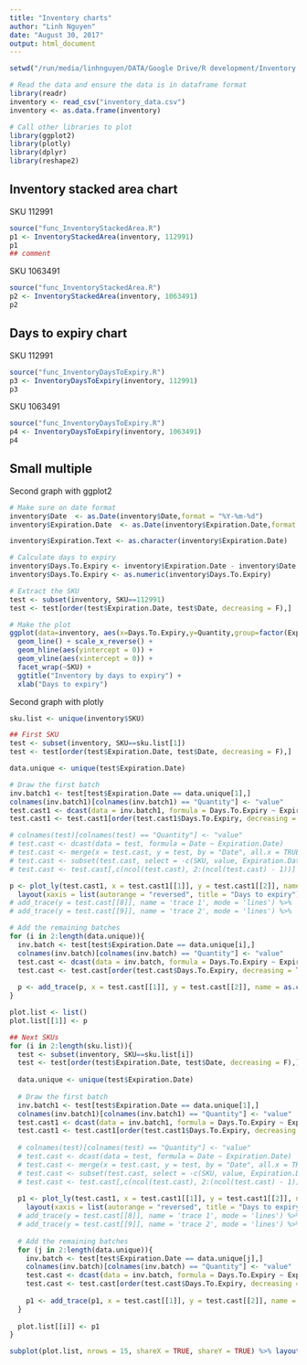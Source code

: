 ```yaml
---
title: "Inventory charts"
author: "Linh Nguyen"
date: "August 30, 2017"
output: html_document
---
```


```r
setwd("/run/media/linhnguyen/DATA/Google Drive/R development/Inventory charts")

# Read the data and ensure the data is in dataframe format
library(readr)
inventory <- read_csv("inventory_data.csv")
inventory <- as.data.frame(inventory)

# Call other libraries to plot
library(ggplot2)
library(plotly)
library(dplyr)
library(reshape2)
```

## Inventory stacked area chart

SKU 112991
```r
source("func_InventoryStackedArea.R")
p1 <- InventoryStackedArea(inventory, 112991)
p1
## comment
```

SKU 1063491
```r
source("func_InventoryStackedArea.R")
p2 <- InventoryStackedArea(inventory, 1063491)
p2
```

## Days to expiry chart

SKU 112991
```r
source("func_InventoryDaysToExpiry.R")
p3 <- InventoryDaysToExpiry(inventory, 112991)
p3
```

SKU 1063491
```r
source("func_InventoryDaysToExpiry.R")
p4 <- InventoryDaysToExpiry(inventory, 1063491)
p4
```

## Small multiple

Second graph with ggplot2
```r
# Make sure on date format
inventory$Date  <- as.Date(inventory$Date,format = "%Y-%m-%d")
inventory$Expiration.Date  <- as.Date(inventory$Expiration.Date,format = "%Y-%m-%d")

inventory$Expiration.Text <- as.character(inventory$Expiration.Date)

# Calculate days to expiry
inventory$Days.To.Expiry <- inventory$Expiration.Date - inventory$Date
inventory$Days.To.Expiry <- as.numeric(inventory$Days.To.Expiry)

# Extract the SKU
test <- subset(inventory, SKU==112991)
test <- test[order(test$Expiration.Date, test$Date, decreasing = F),]

# Make the plot
ggplot(data=inventory, aes(x=Days.To.Expiry,y=Quantity,group=factor(Expiration.Text))) +
  geom_line() + scale_x_reverse() + 
  geom_hline(aes(yintercept = 0)) +
  geom_vline(aes(xintercept = 0)) +
  facet_wrap(~SKU) +
  ggtitle("Inventory by days to expiry") +
  xlab("Days to expiry")
```

Second graph with plotly
```r
sku.list <- unique(inventory$SKU)

## First SKU
test <- subset(inventory, SKU==sku.list[1])
test <- test[order(test$Expiration.Date, test$Date, decreasing = F),]

data.unique <- unique(test$Expiration.Date)

# Draw the first batch
inv.batch1 <- test[test$Expiration.Date == data.unique[1],]
colnames(inv.batch1)[colnames(inv.batch1) == "Quantity"] <- "value"
test.cast1 <- dcast(data = inv.batch1, formula = Days.To.Expiry ~ Expiration.Date)
test.cast1 <- test.cast1[order(test.cast1$Days.To.Expiry, decreasing = TRUE),]

# colnames(test)[colnames(test) == "Quantity"] <- "value"
# test.cast <- dcast(data = test, formula = Date ~ Expiration.Date)
# test.cast <- merge(x = test.cast, y = test, by = "Date", all.x = TRUE)
# test.cast <- subset(test.cast, select = -c(SKU, value, Expiration.Date, Expiration.Text))
# test.cast <- test.cast[,c(ncol(test.cast), 2:(ncol(test.cast) - 1))]

p <- plot_ly(test.cast1, x = test.cast1[[1]], y = test.cast1[[2]], name = as.character(data.unique[1]), type = 'scatter', mode = 'lines') %>%
  layout(xaxis = list(autorange = "reversed", title = "Days to expiry"))
# add_trace(y = test.cast[[8]], name = 'trace 1', mode = 'lines') %>%
# add_trace(y = test.cast[[9]], name = 'trace 2', mode = 'lines') %>%

# Add the remaining batches
for (i in 2:length(data.unique)){
  inv.batch <- test[test$Expiration.Date == data.unique[i],]
  colnames(inv.batch)[colnames(inv.batch) == "Quantity"] <- "value"
  test.cast <- dcast(data = inv.batch, formula = Days.To.Expiry ~ Expiration.Date)
  test.cast <- test.cast[order(test.cast$Days.To.Expiry, decreasing = TRUE),]
  
  p <- add_trace(p, x = test.cast[[1]], y = test.cast[[2]], name = as.character(data.unique[i]), mode = 'lines')
}

plot.list <- list()
plot.list[[1]] <- p

## Next SKUs
for (i in 2:length(sku.list)){
  test <- subset(inventory, SKU==sku.list[i])
  test <- test[order(test$Expiration.Date, test$Date, decreasing = F),]
  
  data.unique <- unique(test$Expiration.Date)
  
  # Draw the first batch
  inv.batch1 <- test[test$Expiration.Date == data.unique[1],]
  colnames(inv.batch1)[colnames(inv.batch1) == "Quantity"] <- "value"
  test.cast1 <- dcast(data = inv.batch1, formula = Days.To.Expiry ~ Expiration.Date)
  test.cast1 <- test.cast1[order(test.cast1$Days.To.Expiry, decreasing = TRUE),]
  
  # colnames(test)[colnames(test) == "Quantity"] <- "value"
  # test.cast <- dcast(data = test, formula = Date ~ Expiration.Date)
  # test.cast <- merge(x = test.cast, y = test, by = "Date", all.x = TRUE)
  # test.cast <- subset(test.cast, select = -c(SKU, value, Expiration.Date, Expiration.Text))
  # test.cast <- test.cast[,c(ncol(test.cast), 2:(ncol(test.cast) - 1))]
  
  p1 <- plot_ly(test.cast1, x = test.cast1[[1]], y = test.cast1[[2]], name = as.character(data.unique[1]), type = 'scatter', mode = 'lines') %>%
    layout(xaxis = list(autorange = "reversed", title = "Days to expiry"))
  # add_trace(y = test.cast[[8]], name = 'trace 1', mode = 'lines') %>%
  # add_trace(y = test.cast[[9]], name = 'trace 2', mode = 'lines') %>%
  
  # Add the remaining batches
  for (j in 2:length(data.unique)){
    inv.batch <- test[test$Expiration.Date == data.unique[j],]
    colnames(inv.batch)[colnames(inv.batch) == "Quantity"] <- "value"
    test.cast <- dcast(data = inv.batch, formula = Days.To.Expiry ~ Expiration.Date)
    test.cast <- test.cast[order(test.cast$Days.To.Expiry, decreasing = TRUE),]
    
    p1 <- add_trace(p1, x = test.cast[[1]], y = test.cast[[2]], name = as.character(data.unique[i]), mode = 'lines')
  }
  
  plot.list[[i]] <- p1
}

subplot(plot.list, nrows = 15, shareX = TRUE, shareY = TRUE) %>% layout(dragmode = "select")
```

